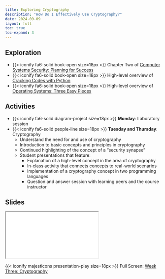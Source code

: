 ```yaml
---
title: Exploring Cryptography
description: "How Do I Effectively Use Cryptography?"
date: 2024-09-09
layout: full
toc: true
toc-expand: 3
---
```


## Exploration

- {{< iconify fa6-solid book-open size=18px >}} Chapter Two of
[Computer Systems Security: Planning for
Success](https://web.njit.edu/~rt494/security/)
- {{< iconify fa6-solid book-open size=18px >}} High-level overview of
[Cracking Codes with Python](https://inventwithpython.com/cracking/)
- {{< iconify fa6-solid book-open size=18px >}} High-level overview of
[Operating Systems: Three Easy Pieces](https://pages.cs.wisc.edu/~remzi/OSTEP/)

## Activities

- {{< iconify fa6-solid diagram-project size=18px >}} **Monday**: Laboratory session
- {{< iconify fa6-solid people-line size=18px >}} **Tuesday and Thursday**: Cryptography
  - Understand the need for and use of cryptography
  - Introduction to basic concepts and principles in cryptography
  - Continued highlighting of the concept of a "security synapse"
  - Student presentations that feature:
    - Explanation of a high-level concept in the area of cryptography
    - In-class activity that connects concepts to real-world scenarios
    - Implementation of a cryptography concept in two programming languages
    - Question and answer session with learning peers and the course instructor

## Slides

```{=html}
<iframe class="slide-deck" src="../../slides/weekthree/"></iframe>
```

{{< iconify majesticons presentation-play size=18px >}} Full Screen: [Week Three: Cryptography](../../slides/weekthree/)
